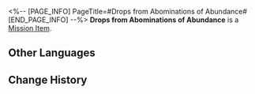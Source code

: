 <%-- [PAGE_INFO]
PageTitle=#Drops from Abominations of Abundance#
[END_PAGE_INFO] --%>
{{Item Infobox
|id          = 140312
|image       = Item Drops from Abominations of Abundance.png
|type        = Mission Item
|invCategory = Missions
|rarity      = 3
|effect      = 
|description = An item obtained from the Abundance Sprite: Wooden Lupus. It is not a natural creation, and its edibility is unknown.
}}
{{Description|''"Seriously? They're trying to unshackle this thing? Are they just trying to 'unshackle' themselves from life?"''}}
'''Drops from Abominations of Abundance''' is a [[Mission Item]].

==Other Languages==
{{Other Languages
|en   = Drops from Abominations of Abundance
|zhs  = 丰饶孽物的掉落物
|zht  = 豐饒孽物的掉落物
|ja   = 豊穣の忌み物がドロップしたもの
|ko   = 풍요의 흉물이 떨어뜨린 물건
|es   = Botín de abominación de la Abundancia
|fr   = Restes d'abomination de l'Abondance
|ru   = Части Мерзости Изобилия
|th   = สิ่งที่ดรอปจากสิ่งชั่วร้ายจากความเฟื่องฟู
|vi   = Vật Phẩm Rơi Của Tà Vật Trù Phú
|de   = Beute von einer Ausgeburt des Überflusses
|id   = Item yang Dijatuhkan Abominations of Abundance
|pt   = Itens Obtidos das Abominações da Abundância
}}

==Change History==
{{Change History|1.3}}